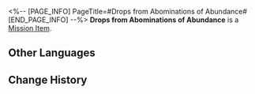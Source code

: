 <%-- [PAGE_INFO]
PageTitle=#Drops from Abominations of Abundance#
[END_PAGE_INFO] --%>
{{Item Infobox
|id          = 140312
|image       = Item Drops from Abominations of Abundance.png
|type        = Mission Item
|invCategory = Missions
|rarity      = 3
|effect      = 
|description = An item obtained from the Abundance Sprite: Wooden Lupus. It is not a natural creation, and its edibility is unknown.
}}
{{Description|''"Seriously? They're trying to unshackle this thing? Are they just trying to 'unshackle' themselves from life?"''}}
'''Drops from Abominations of Abundance''' is a [[Mission Item]].

==Other Languages==
{{Other Languages
|en   = Drops from Abominations of Abundance
|zhs  = 丰饶孽物的掉落物
|zht  = 豐饒孽物的掉落物
|ja   = 豊穣の忌み物がドロップしたもの
|ko   = 풍요의 흉물이 떨어뜨린 물건
|es   = Botín de abominación de la Abundancia
|fr   = Restes d'abomination de l'Abondance
|ru   = Части Мерзости Изобилия
|th   = สิ่งที่ดรอปจากสิ่งชั่วร้ายจากความเฟื่องฟู
|vi   = Vật Phẩm Rơi Của Tà Vật Trù Phú
|de   = Beute von einer Ausgeburt des Überflusses
|id   = Item yang Dijatuhkan Abominations of Abundance
|pt   = Itens Obtidos das Abominações da Abundância
}}

==Change History==
{{Change History|1.3}}